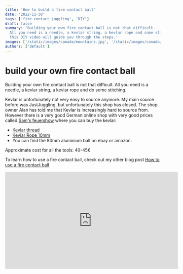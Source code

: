 ```yaml
---
title: 'How to build a fire contact ball'
date: '2022-11-30'
tags: ['fire contact juggling', 'DIY']
draft: false
summary: 'Building your own fire contact ball is not that difficult.
  All you need is a needle, a kevlar string, a kevlar rope and some stitching skills.
  This DIY video will guide you through the steps.'
images: ['/static/images/canada/mountains.jpg', '/static/images/canada/toronto.jpg']
authors: ['default']
---
```


# build your own fire contact ball

Building your own fire contact ball is not that difficult.
All you need is a needle, a kevlar string, a kevlar rope and do some stitching.

Kevlar is unfortunately not very easy to source anymore.
My main source before was JustJuggling, but unfortunately this shop has closed.
The shop owner Alan has told me that Kevlar is increasingly hard to source from.
However there is a very good German online shop with very good prices called
[Sam's feuershow](shop.feuershow.de) where you can buy the kevlar:

- [Kevlar thread](https://shop.feuershow.de/Uebernaeh-Faden-Aramid-Edelstahl-PTFE-Glasfaser)
- [Kevlar Rope 10mm](https://shop.feuershow.de/Standard-Dochtseil-Rope-in-Rope-Lfm-O-10-mm-125-mm)
- You can find the 80mm aluminium ball on ebay or amazon.

Approximate cost for all the tools: 40-45€

To learn how to use a fire contact ball, check out my other blog post
[How to use a fire contact ball](https://www.flow-wizard.xyz/blog/how-to-use-a-fire-contact-ball)

<iframe width="560" height="315" src="https://www.youtube.com/embed/PChv8qsmPKg" title="YouTube video player" frameBorder="0" allow="accelerometer; autoplay; clipboard-write; encrypted-media; gyroscope; picture-in-picture" allowFullScreen></iframe>
